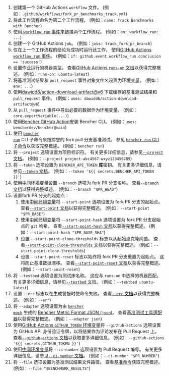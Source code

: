
<PullRequestsForkTrackCode />

1. 创建第一个 GitHub Actions `workflow` 文件。
   (例如：`.github/workflows/fork_pr_benchmarks_track.yml`)
2. 将此工作流程命名为第二个工作流程。
   (例如：`name: Track Benchmarks with Bencher`)
3. 使用[ `workflow_run` 事件][github actions workflow_run]来链接两个工作流程。
   (例如：`on: workflow_run: ...`)
4. 创建一个 GitHub Actions `job`。
   (例如：`jobs: track_fork_pr_branch`)
5. 仅在上一个工作流程的结论为成功时运行此工作，
   使用[GitHub Actions `workflow_run` 事件][github actions workflow_run]。
   (例如：`if: github.event.workflow_run.conclusion == 'success'`)
6. 设置作业运行的机器类型。
   查看[GitHub Actions `runs-on` 文档][github actions runs-on]以获得完整概述。
   (例如：`runs-on: ubuntu-latest`)
7. 将基准测试结果和 `pull_request` 事件对象文件名设置为环境变量。
   (例如：`env: ...`)
8. 使用[dawidd6/action-download-artifact@v6][action download artifact] 下载缓存的基准测试结果和 `pull_request` 事件。
   (例如：`uses: dawidd6/action-download-artifact@v6`)
10. 从 `pull_request` 事件中导出必要的数据作为环境变量。
    (例如：`core.exportVariable(...)`)
11. 使用[Bencher GitHub Action][bencher cli github action]安装 Bencher CLI。
   (例如：`uses: bencherdev/bencher@main`)
12. 使用 <code><a href="/zh/docs/explanation/bencher-run/">bencher run</a></code> CLI 子命令来跟踪您的 fork pull 分支基准测试。
    参见 [`bencher run` CLI 子命令][bencher run]以获取完整概述。
    (例如：`bencher run`)
13. 将 `--project` 选项设置为项目标识符。
    有关更多详细信息，请参见[`--project` 文档][project option]。
    (例如：`--project project-abc4567-wxyz123456789`)
14. 将 `--token` 选项设置为 `BENCHER_API_TOKEN` **库**密钥。
    有关更多详细信息，请参见[`--token` 文档][token option]。
    (例如：`--token '${{ secrets.BENCHER_API_TOKEN }}'`)
15. 使用[中间环境变量][github intermediate environment variable]设置 `--branch` 选项为 fork PR 分支名称。
    查看[`--branch` 文档][branch option]以获得完整概述。
    (例如：`--branch "$PR_HEAD"`)
16. 设置fork PR 分支的起始点：
    1. 使用[中间环境变量][github intermediate environment variable]将 `--start-point` 选项设置为 fork PR 分支的起始点。
    查看[`--start-point` 文档][start point]以获得完整概述。
    (例如：`--start-point "$PR_BASE"`)
    2. 使用[中间环境变量][github intermediate environment variable]将 `--start-point-hash` 选项设置为 fork PR 分支起始点的 `git` 哈希。
    查看[`--start-point-hash` 文档][start point hash]以获得完整概述。
    (例如：`--start-point-hash "$PR_BASE_SHA"`)
    3. 设置 `--start-point-clone-thresholds` 标志以从起始点克隆阈值。
    查看[`--start-point-clone-thresholds` 文档][start point clone thresholds]以获得完整概述。
    (例如：`--start-point-clone-thresholds`)
    4. 设置 `--start-point-reset` 标志以始终将 fork PR 分支重置为起始点。
    这将防止基准数据漂移。
    查看[`--start-point-reset` 文档][start point reset]以获得完整概述。
    (例如：`--start-point-reset`)
17. 将 `--testbed` 选项设置为测试床名称。
    这应与 `runs-on` 中选择的机器匹配。
    有关更多详细信息，请参见[`--testbed` 文档][testbed option]。
    (例如：`--testbed ubuntu-latest`)
18. 设置 `--err` 标志以在生成警报时使命令失败。
   查看[`--err` 文档][alert err]以获得完整概述。
   (例如：`--err`)
19. 将 `--adapter` 选项设置为由 <code><a href="/zh/docs/reference/bencher-metric-format/#bencher-mock">bencher mock</a></code> 生成的 [Bencher Metric Format JSON (`json`)][bmf]。
   查看[基准测试工具适配器][adapter json]以获得完整概述。
   (例如：`--adapter json`)
20. 使用[GitHub Actions `GITHUB_TOKEN` 环境变量][github token]将 `--github-actions` 选项设置为 GitHub API 身份验证令牌，以将结果作为评论发布在 Pull Request 上。
    查看[`--github-actions` 文档][github actions option]以获取更多详细信息。
    (例如：`--github-actions '${{ secrets.GITHUB_TOKEN }}'`)
21. 使用[中间环境变量][github intermediate environment variable]将 `--ci-number` 选项设置为 Pull Request 编号。
    有关更多详细信息，请参见[`--ci-number` 文档][ci number option]。
    (例如：`--ci-number "$PR_NUMBER"`)
22. 将 `--file` 选项设置为基准测试结果文件路径。
    查看[基准命令][command argument]获取完整概述。
    (例如：`--file "$BENCHMARK_RESULTS"`)

[github actions workflow_run]: https://docs.github.com/zh/actions/using-workflows/events-that-trigger-workflows#workflow_run
[github actions runs-on]: https://docs.github.com/zh/actions/using-workflows/workflow-syntax-for-github-actions#jobsjob_idruns-on
[github intermediate environment variable]: https://docs.github.com/zh/actions/security-for-github-actions/security-guides/security-hardening-for-github-actions#using-an-intermediate-environment-variable
[action download artifact]: https://github.com/dawidd6/action-download-artifact
[bencher cli github action]: https://github.com/marketplace/actions/bencher-cli
[github action pull_request]: https://docs.github.com/zh/webhooks/webhook-events-and-payloads#pull_request
[github token]: https://docs.github.com/zh/actions/security-guides/automatic-token-authentication

[bencher run]: /zh/docs/explanation/bencher-run/
[project option]: /zh/docs/explanation/bencher-run/#--project-project
[token option]: /zh/docs/explanation/bencher-run/#--token-token
[branch option]: /zh/docs/explanation/branch-selection/#--branch-branch
[start point]: /zh/docs/explanation/branch-selection/#--start-point-branch
[start point hash]: /zh/docs/explanation/branch-selection/#--start-point-hash-hash
[start point clone thresholds]: /zh/docs/explanation/branch-selection/#--start-point-clone-thresholds
[start point reset]: /zh/docs/explanation/branch-selection/#--start-point-reset
[testbed option]: /zh/docs/explanation/bencher-run/#--testbed-testbed
[alert err]: /zh/docs/explanation/thresholds/#--err
[bmf]: /zh/docs/reference/bencher-metric-format/
[adapter json]: /zh/docs/explanation/adapters/#-json
[github actions option]: /zh/docs/explanation/bencher-run/#--github-actions-github_token
[ci number option]: /zh/docs/explanation/bencher-run/#--ci-id-id
[command argument]: /zh/docs/explanation/bencher-run/#benchmark-command